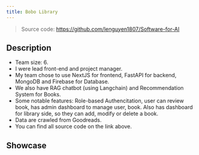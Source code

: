 ```yaml
---
title: Bobo Library
---
```


> Source code: https://github.com/lenguyen1807/Software-for-AI

## Description

- Team size: 6.
- I were lead front-end and project manager.
- My team chose to use NextJS for frontend, FastAPI for backend, MongoDB and Firebase for Database.
- We also have RAG chatbot (using Langchain) and Recommendation System for Books.
- Some notable features: Role-based Authencitation, user can review book, has admin dashboard to manage user, book. Also has dashboard for library side, so they can add, modify or delete a book.
- Data are crawled from Goodreads.
- You can find all source code on the link above.

## Showcase

<MdxYoutube
src="_Z8gUeT48qw"
title="Demo Sign In feature"
caption="Demo Sign In feature"
/>

<MdxYoutube
src="fCso_ykYrk8"
title="Demo Sign Up feature"
caption="Demo Sign Up feature"
/>

<MdxYoutube
src="Vyczki7Ng-Q"
title="Demo change user avatar and add library"
caption="Demo change user avatar and add library"
/>

<MdxYoutube
src="xel6mnyhkIc"
title="Demo Review feature"
caption="Demo Review feature"
/>

<MdxYoutube
src="GxjJgr7K6Ho"
title="Demo Recommended System feature"
caption="Demo Recommended System feature"
/>

<MdxYoutube
src="wbnsWdKgids"
title="Demo Search feature"
caption="Demo Search feature"
/>

<MdxYoutube
src="qYlHGnzbMps"
title="Demo Multi-filter feature"
caption="Demo Multi-filter feature"
/>

<MdxImage
src="https://drive.google.com/uc?export=view&id=1d9ePKs-Vjcb5oEf08x6vZM4YrqJrq1Wf"
alt="User Homepage"
caption="User Homepage"
/>

<MdxImage
src="https://drive.google.com/uc?export=view&id=1VPSAEVk-_bwIsWmWe0V8n3QWs17ulR0m"
alt="All books page"
caption="All books page"
/>

<MdxImage
src="https://drive.google.com/uc?export=view&id=1HT0-ieCA4NngzbgbmysbBL9kgAj0guD5"
alt="Filter Page"
caption="Filter Page"
/>

<MdxImage
src="https://drive.google.com/uc?export=view&id=1Eh7EDnOIurFr3mZ0Y2N9QeKCibB4y0OI"
alt="Book's page"
caption="Book's page"
/>

<MdxImage
src="https://drive.google.com/uc?export=view&id=10OSN7YhaVPdDVQLM00730-4j9OokFFBs"
alt="Profile page"
caption="Profile page"
/>

<MdxImage
src="https://drive.google.com/uc?export=view&id=1YdMw-HTeexxresDuxOZBHtqoVnYN4YEg"
alt="Member page"
caption="Member page"
/>

<MdxImage
src="https://drive.google.com/uc?export=view&id=143-OeEyHv_6dey26MpjP40j3kNyhxrPY"
alt="Admin account management"
caption="Admin account management"
/>

<MdxImage
src="https://drive.google.com/uc?export=view&id=1gNRdQ93fNjojdg6_9xioa7ZJMV4IIAlP"
alt="Admin create account"
caption="Admin create account"
/>

<MdxImage
src="https://drive.google.com/uc?export=view&id=1j-bLvzFzmJsmMJ8jzI-5fm7xoGaI1LOE"
alt="Admin book management"
caption="Admin book management"
/>